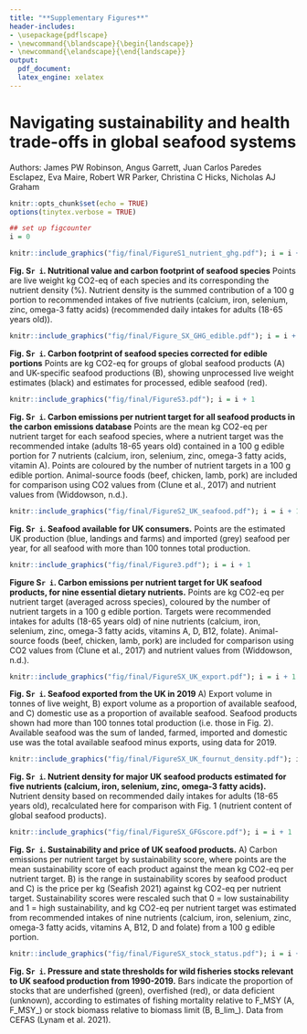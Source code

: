 ```yaml
---
title: "**Supplementary Figures**"
header-includes:
- \usepackage{pdflscape}
- \newcommand{\blandscape}{\begin{landscape}}
- \newcommand{\elandscape}{\end{landscape}}
output:
  pdf_document:
  latex_engine: xelatex
---
```


# Navigating sustainability and health trade-offs in global seafood systems

Authors: James PW Robinson, Angus Garrett, Juan Carlos Paredes Esclapez, Eva Maire, Robert WR Parker, Christina C Hicks, Nicholas AJ Graham


\newpage
```r
knitr::opts_chunk$set(echo = TRUE)
options(tinytex.verbose = TRUE)
```

```r
## set up figcounter
i = 0
```

```r
knitr::include_graphics("fig/final/FigureS1_nutrient_ghg.pdf"); i = i + 1
```

**Fig. S`r i`. Nutritional value and carbon footprint of seafood species** Points are live weight kg CO2-eq of each species and its corresponding the nutrient density (%). Nutrient density is the summed contribution of a 100 g portion to recommended intakes of five nutrients (calcium, iron, selenium, zinc, omega-3 fatty acids) (recommended daily intakes for adults (18-65 years old)).

\newpage

```r
knitr::include_graphics("fig/final/Figure_SX_GHG_edible.pdf"); i = i + 1
```

**Fig. S`r i`. Carbon footprint of seafood species corrected for edible portions** Points are kg CO2-eq for groups of global seafood products (A) and UK-specific seafood productions (B), showing unprocessed live weight estimates (black) and estimates for processed, edible seafood (red).

\newpage


```r
knitr::include_graphics("fig/final/FigureS3.pdf"); i = i + 1
```

**Fig. S`r i`. Carbon emissions per nutrient target for all seafood products in the carbon emissions database** Points are the mean kg CO2-eq per nutrient target for each seafood species, where a nutrient target was the recommended intake (adults 18-65 years old) contained in a 100 g edible portion for 7 nutrients (calcium, iron, selenium, zinc, omega-3 fatty acids, vitamin A). Points are coloured by the number of nutrient targets in a 100 g edible portion. Animal-source foods (beef, chicken, lamb, pork) are included for comparison using CO2 values from (Clune et al., 2017) and nutrient values from (Widdowson, n.d.).

\newpage

```r
knitr::include_graphics("fig/final/FigureS2_UK_seafood.pdf"); i = i + 1
```

**Fig. S`r i`. Seafood available for UK consumers.** Points are the estimated UK production (blue, landings and farms) and imported (grey) seafood per year, for all seafood with more than 100 tonnes total production.

\newpage
```r
knitr::include_graphics("fig/final/Figure3.pdf"); i = i + 1
```

**Figure S`r i`. Carbon emissions per nutrient target for UK seafood products, for nine essential dietary nutrients.** Points are kg CO2-eq per nutrient target (averaged across species), coloured by the number of nutrient targets in a 100 g edible portion. Targets were recommended intakes for adults (18-65 years old) of nine nutrients (calcium, iron, selenium, zinc, omega-3 fatty acids, vitamins A, D, B12, folate). Animal-source foods (beef, chicken, lamb, pork) are included for comparison using CO2 values from (Clune et al., 2017) and nutrient values from (Widdowson, n.d.).

\newpage
```r
knitr::include_graphics("fig/final/FigureSX_UK_export.pdf"); i = i + 1
```

**Fig. S`r i`. Seafood exported from the UK in 2019** A) Export volume in tonnes of live weight,  B) export volume as a proportion of available seafood, and C) domestic use as a proportion of available seafood. Seafood products shown had more than 100 tonnes total production (i.e. those in Fig. 2). Available seafood was the sum of landed, farmed, imported and domestic use was the total available seafood minus exports, using data for 2019.

\newpage
```r
knitr::include_graphics("fig/final/FigureSX_UK_fournut_density.pdf"); i = i + 1
```

**Fig. S`r i`. Nutrient density for major UK seafood products estimated for five nutrients (calcium, iron, selenium, zinc, omega-3 fatty acids).** Nutrient density based on recommended daily intakes for adults (18-65 years old), recalculated here for comparison with Fig. 1 (nutrient content of global seafood products).

\newpage
```r
knitr::include_graphics("fig/final/FigureSX_GFGscore.pdf"); i = i + 1
```
**Fig. S`r i`. Sustainability and price of UK seafood products.** A) Carbon emissions per nutrient target by sustainability score, where points are the mean sustainability score of each product against the mean kg CO2-eq per nutrient target. B) is the range in sustainability scores by seafood product and C) is the price per kg (Seafish 2021) against kg CO2-eq per nutrient target. Sustainability scores were rescaled such that 0 = low sustainability and 1 = high sustainability, and kg CO2-eq per nutrient target was estimated from recommended intakes of nine nutrients (calcium, iron, selenium, zinc, omega-3 fatty acids, vitamins A, B12, D and folate) from a 100 g edible portion.

\newpage

```r
knitr::include_graphics("fig/final/FigureSX_stock_status.pdf"); i = i + 1
```

**Fig. S`r i`. Pressure and state thresholds for wild fisheries stocks relevant to UK seafood production from 1990-2019.** Bars indicate the proportion of stocks that are underfished (green), overfished (red), or data deficient (unknown), according to estimates of fishing mortality relative to F_MSY (A, F\_MSY\_) or stock biomass relative to biomass limit (B, B\_lim\_). Data from CEFAS (Lynam et al. 2021).